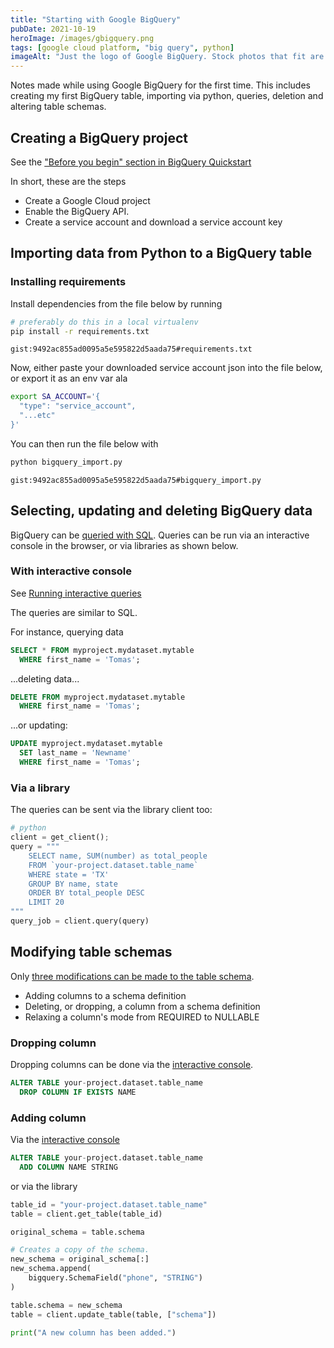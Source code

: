 ```yaml
---
title: "Starting with Google BigQuery"
pubDate: 2021-10-19
heroImage: /images/gbigquery.png
tags: [google cloud platform, "big query", python]
imageAlt: "Just the logo of Google BigQuery. Stock photos that fit are kind of boring: a spreadsheet, magnifying glass, spreadsheets, binoculars?"
---
```


Notes made while using Google BigQuery for the first time. This includes creating my first BigQuery table, importing via python, queries, deletion and altering table schemas.

## Creating a BigQuery project

See the ["Before you begin" section in BigQuery Quickstart](https://cloud.google.com/bigquery/docs/quickstarts/quickstart-client-libraries#before-you-begin)

In short, these are the steps

- Create a Google Cloud project
- Enable the BigQuery API.
- Create a service account and download a service account key

## Importing data from Python to a BigQuery table

### Installing requirements

Install dependencies from the file below by running

```bash
# preferably do this in a local virtualenv
pip install -r requirements.txt
```

`gist:9492ac855ad0095a5e595822d5aada75#requirements.txt`

Now, either paste your downloaded service account json into the file below,
or export it as an env var ala

```bash
export SA_ACCOUNT='{
  "type": "service_account",
  "...etc"
}'
```

You can then run the file below with

```bash
python bigquery_import.py
```

`gist:9492ac855ad0095a5e595822d5aada75#bigquery_import.py`

## Selecting, updating and deleting BigQuery data

BigQuery can be [queried with SQL](https://cloud.google.com/bigquery/docs/reference/standard-sql/enabling-standard-sql).
Queries can be run via an interactive console in the browser, or via libraries as shown below.

### With interactive console

See [Running interactive queries](https://cloud.google.com/bigquery/docs/running-queries#queries)

The queries are similar to SQL.

For instance, querying data

```sql
SELECT * FROM myproject.mydataset.mytable
  WHERE first_name = 'Tomas';
```

...deleting data...

```sql
DELETE FROM myproject.mydataset.mytable
  WHERE first_name = 'Tomas';
```

...or updating:

```sql
UPDATE myproject.mydataset.mytable
  SET last_name = 'Newname'
  WHERE first_name = 'Tomas';
```

### Via a library

The queries can be sent via the library client too:

```python
# python
client = get_client();
query = """
    SELECT name, SUM(number) as total_people
    FROM `your-project.dataset.table_name`
    WHERE state = 'TX'
    GROUP BY name, state
    ORDER BY total_people DESC
    LIMIT 20
"""
query_job = client.query(query)

```

## Modifying table schemas

Only [three modifications can be made to the table schema](https://cloud.google.com/bigquery/docs/managing-table-schemas).

- Adding columns to a schema definition
- Deleting, or dropping, a column from a schema definition
- Relaxing a column's mode from REQUIRED to NULLABLE

### Dropping column

Dropping columns can be done via the [interactive console](https://cloud.google.com/bigquery/docs/running-queries#queries).

```sql
ALTER TABLE your-project.dataset.table_name
  DROP COLUMN IF EXISTS NAME
```

### Adding column

Via the [interactive console](https://cloud.google.com/bigquery/docs/running-queries#queries)

```sql
ALTER TABLE your-project.dataset.table_name
  ADD COLUMN NAME STRING
```

or via the library

```python
table_id = "your-project.dataset.table_name"
table = client.get_table(table_id)

original_schema = table.schema

# Creates a copy of the schema.
new_schema = original_schema[:]
new_schema.append(
    bigquery.SchemaField("phone", "STRING")
)

table.schema = new_schema
table = client.update_table(table, ["schema"])

print("A new column has been added.")
```
